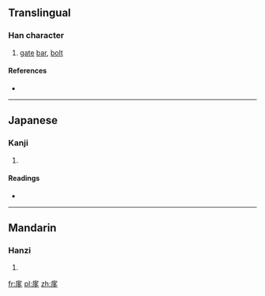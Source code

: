 ==Translingual==

===Han character===
{{Han char|rn=63|rad=戶|as=06|sn=10|four=|canj=戈尸弓戈弓 (ISNIN)|ids=⿸[[户]][[多]]}}

# [[gate]] [[bar]], [[bolt]]

====References====
* {{Han ref|kx=0416.120|dkj=11741|dj=0761.140|hdz=32263.030|uh=6245|ud=25157}}

----

==Japanese==

===Kanji===
{{ja-kanji|grade=|rs=戶06}}

# {{defn|lang=ja|sort=戶06}}

====Readings====
* {{ja-readings|on=[[い]] (i)|kun=}}

----

==Mandarin==

===Hanzi===
{{cmn-hanzi|pin=[[yí]] ([[yi2]])|wg=i<sup>2</sup>}}

# {{defn|lang=cmn|sort=戶06}}

[[fr:扅]]
[[pl:扅]]
[[zh:扅]]